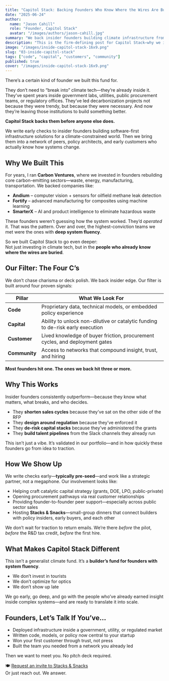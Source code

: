 ```yaml
---
title: "Capitol Stack: Backing Founders Who Know Where the Wires Are Buried"
date: "2025-06-24"
author:
  name: "Jason Cahill"
  role: "Founder, Capitol Stack"
  avatar: "/images/authors/jason-cahill.jpg"
summary: "We back insider founders building climate infrastructure from within. The ones who already know where the wires are buried."
description: "This is the firm-defining post for Capitol Stack—why we invest in system-fluent founders and how we do it."
image: "/images/inside-capitol-stack-16x9.png"
slug: "03-inside-capitol-stack"
tags: ["code", "capital", "customers", "community"]
published: true
cover: "/images/inside-capitol-stack-16x9.png"
---
```


There’s a certain kind of founder we built this fund for.

They don’t need to “break into” climate tech—they’re already inside it. They’ve spent years inside government labs, utilities, public procurement teams, or regulatory offices. They’ve led decarbonization projects not because they were trendy, but because they were necessary. And now they’re leaving those institutions to build something better.

**Capitol Stack backs them before anyone else does.**

We write early checks to insider founders building software-first infrastructure solutions for a climate-constrained world. Then we bring them into a network of peers, policy architects, and early customers who actually know how systems change.

## Why We Built This

For years, I ran **Carbon Ventures**, where we invested in founders rebuilding core carbon-emitting sectors—waste, energy, manufacturing, transportation. We backed companies like:

- **Andium** – computer vision + sensors for oilfield methane leak detection  
- **Fortify** – advanced manufacturing for composites using machine learning  
- **SmarterX** – AI and product intelligence to eliminate hazardous waste

These founders weren’t guessing how the system worked. They’d *operated* it. That was the pattern. Over and over, the highest-conviction teams we met were the ones with **deep system fluency**.

So we built Capitol Stack to go even deeper:  
Not just investing in climate tech, but in the **people who already know where the wires are buried**.

## Our Filter: The Four C’s

We don’t chase charisma or deck polish. We back insider edge. Our filter is built around four proven signals:

| Pillar       | What We Look For                                                                 |
|--------------|----------------------------------------------------------------------------------|
| **Code**     | Proprietary data, technical models, or embedded policy experience               |
| **Capital**  | Ability to unlock non-dilutive or catalytic funding to de-risk early execution  |
| **Customer** | Lived knowledge of buyer friction, procurement cycles, and deployment gates     |
| **Community**| Access to networks that compound insight, trust, and hiring                     |

**Most founders hit one. The ones we back hit three or more.**

## Why This Works

Insider founders consistently outperform—because they know what matters, what breaks, and who decides.

- They **shorten sales cycles** because they’ve sat on the other side of the RFP  
- They **design around regulation** because they’ve enforced it  
- They **de-risk capital stacks** because they’ve administered the grants  
- They **build talent pipelines** from the Slack channels they already run

This isn’t just a vibe. It’s validated in our portfolio—and in how quickly these founders go from idea to traction.

## How We Show Up

We write checks early—**typically pre-seed**—and work like a strategic partner, not a megaphone. Our involvement looks like:

- Helping craft catalytic capital strategy (grants, DOE, LPO, public-private)  
- Opening procurement pathways via real customer relationships  
- Providing founder-to-founder peer support—especially across public sector sales  
- Hosting **Stacks & Snacks**—small-group dinners that connect builders with policy insiders, early buyers, and each other

We don’t wait for traction to return emails. We’re there *before* the pilot, *before* the R&D tax credit, *before* the first hire.

## What Makes Capitol Stack Different

This isn’t a generalist climate fund. It’s a **builder’s fund for founders with system fluency**.

- We don’t invest in tourists  
- We don’t optimize for optics  
- We don’t show up late

We go early, go deep, and go with the people who’ve already earned insight inside complex systems—and are ready to translate it into scale.

## Founders, Let’s Talk If You’ve…

- Deployed infrastructure inside a government, utility, or regulated market  
- Written code, models, or policy now central to your startup  
- Won your first customer through trust, not press  
- Built the team you needed from a network you already led

Then we want to meet you. No pitch deck required.

🍽️ [Request an invite to Stacks & Snacks](https://capitolstack.vc/contact)  
Or just reach out. We answer.

